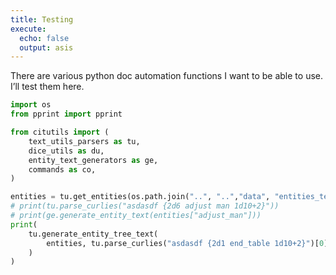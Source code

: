 ```yaml
---
title: Testing
execute: 
  echo: false
  output: asis
---
```


There are various python doc automation functions I want to be able to use. I'll test them here.

<!-- ```{python}
# testing snippets, some from update.py, some from scratch.py
import os

from citutils import text_utils_parsers as tu
from citutils import entity_text_generators as ge

entities = tu.get_entities(os.path.join("..", "..","data", "entities_test","table"))
print(ge.generate_entity_text(entities["end_table"]))
``` -->

```python
import os
from pprint import pprint

from citutils import (
    text_utils_parsers as tu,
    dice_utils as du,
    entity_text_generators as ge,
    commands as co,
)

entities = tu.get_entities(os.path.join("..", "..","data", "entities_test", "table"))
# print(tu.parse_curlies("asdasdf {2d6 adjust man 1d10+2}"))
# print(ge.generate_entity_text(entities["adjust_man"]))
print(
    tu.generate_entity_tree_text(
        entities, tu.parse_curlies("asdasdf {2d1 end_table 1d10+2}")[0], True, False
    )
)

```